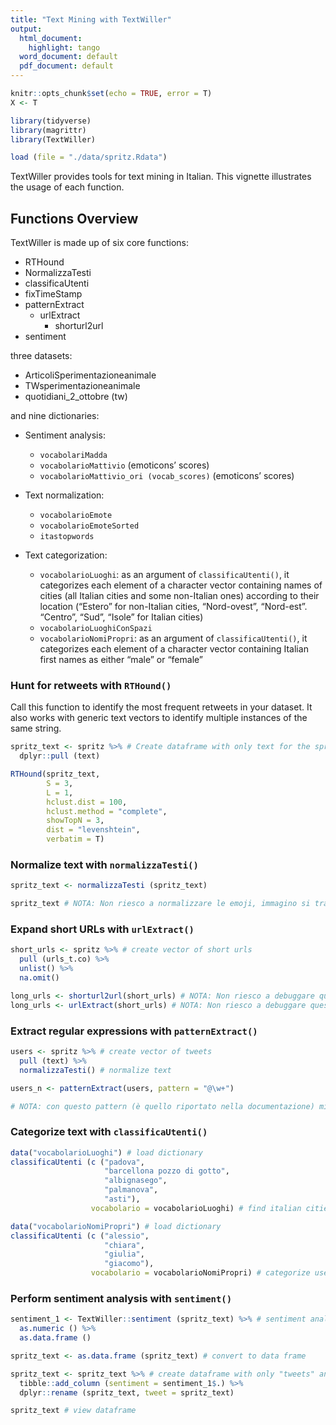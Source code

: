 ```yaml
---
title: "Text Mining with TextWiller"
output:
  html_document: 
    highlight: tango
  word_document: default
  pdf_document: default
---
```


```r
knitr::opts_chunk$set(echo = TRUE, error = T)
X <- T

library(tidyverse)
library(magrittr)
library(TextWiller)

load (file = "./data/spritz.Rdata")
```

TextWiller provides tools for text mining in Italian. This vignette illustrates the usage of each function.

## Functions Overview

TextWiller is made up of six core functions:  

- RTHound  
- NormalizzaTesti  
- classificaUtenti  
- fixTimeStamp  
- patternExtract  
  * urlExtract  
    - shorturl2url  
- sentiment  

three datasets:  

- ArticoliSperimentazioneanimale  
- TWsperimentazioneanimale  
- quotidiani_2_ottobre (tw)  

and nine dictionaries:  

- Sentiment analysis:  

  * `vocabolariMadda`  
  * `vocabolarioMattivio` (emoticons' scores)  
  * `vocabolarioMattivio_ori (vocab_scores)` (emoticons' scores)  
  
- Text normalization:  

  * `vocabolarioEmote`
  * `vocabolarioEmoteSorted`  
  * `itastopwords`
  
- Text categorization:  

  * `vocabolarioLuoghi`: as an argument of `classificaUtenti()`, it categorizes each element of a character vector containing names of cities (all Italian cities and some non-Italian ones) according to their location ("Estero" for non-Italian cities, "Nord-ovest", "Nord-est". "Centro", "Sud", "Isole" for Italian cities) 
  * `vocabolarioLuoghiConSpazi`
  * `vocabolarioNomiPropri`: as an argument of `classificaUtenti()`, it categorizes each element of a character vector containing Italian first names as either "male" or "female"  
  
### Hunt for retweets with `RTHound()`

Call this function to identify the most frequent retweets in your dataset. It also works with generic text vectors to identify multiple instances of the same string.

```r
spritz_text <- spritz %>% # Create dataframe with only text for the spritz Tweets dataset
  dplyr::pull (text)

RTHound(spritz_text, 
        S = 3, 
        L = 1, 
        hclust.dist = 100, 
        hclust.method = "complete", 
        showTopN = 3, 
        dist = "levenshtein", 
        verbatim = T)
```

### Normalize text with `normalizzaTesti()`

```r
spritz_text <- normalizzaTesti (spritz_text)

spritz_text # NOTA: Non riesco a normalizzare le emoji, immagino si tratti della codifica
```

### Expand short URLs with `urlExtract()`

```r
short_urls <- spritz %>% # create vector of short urls
  pull (urls_t.co) %>%
  unlist() %>%
  na.omit()

long_urls <- shorturl2url(short_urls) # NOTA: Non riesco a debuggare questo
long_urls <- urlExtract(short_urls) # NOTA: Non riesco a debuggare questo
```

### Extract regular expressions with `patternExtract()`

```r
users <- spritz %>% # create vector of tweets
  pull (text) %>%
  normalizzaTesti() # normalize text

users_n <- patternExtract(users, pattern = "@\w+") 

# NOTA: con questo pattern (è quello riportato nella documentazione) mi dà errore:

```


### Categorize text with `classificaUtenti()`

```r
data("vocabolarioLuoghi") # load dictionary
classificaUtenti (c ("padova", 
                     "barcellona pozzo di gotto", 
                     "albignasego", 
                     "palmanova", 
                     "asti"), 
                  vocabolario = vocabolarioLuoghi) # find italian cities' location

data("vocabolarioNomiPropri") # load dictionary
classificaUtenti (c ("alessio", 
                     "chiara", 
                     "giulia", 
                     "giacomo"), 
                  vocabolario = vocabolarioNomiPropri) # categorize users' gender based on their italian name
```

### Perform sentiment analysis with `sentiment()`

```r
sentiment_1 <- TextWiller::sentiment (spritz_text) %>% # sentiment analysis
  as.numeric () %>%
  as.data.frame ()

spritz_text <- as.data.frame (spritz_text) # convert to data frame

spritz_text <- spritz_text %>% # create dataframe with only "tweets" and "sentiment" variables
  tibble::add_column (sentiment = sentiment_1$.) %>%
  dplyr::rename (spritz_text, tweet = spritz_text)

spritz_text # view dataframe

```

